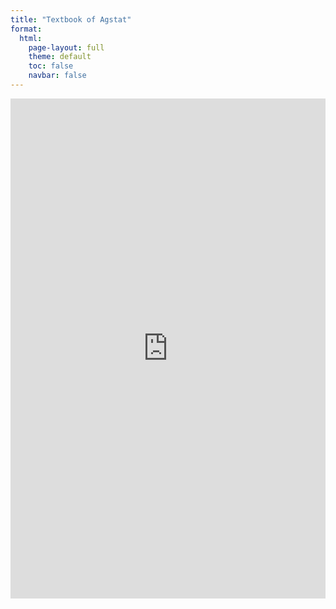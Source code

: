 ```yaml
---
title: "Textbook of Agstat"
format:
  html:
    page-layout: full
    theme: default
    toc: false
    navbar: false
---  
```


<iframe src="https://statoberrypapaya.github.io/TextbookofAgstat/"
        width="100%" 
        height="800px" 
        style="border: none;">
</iframe>